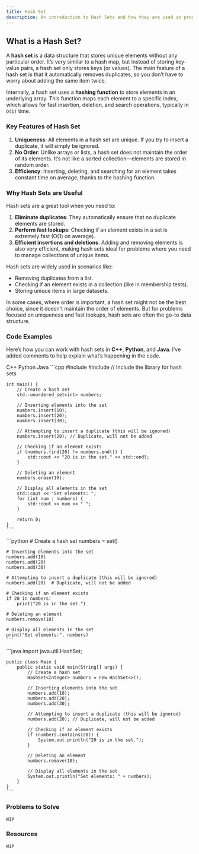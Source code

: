 ```yaml
---
title: Hash Set
description: An introduction to Hash Sets and how they are used in programming.
---
```


## What is a Hash Set?

A **hash set** is a data structure that stores unique elements without any particular order. It’s very similar to a hash map, but instead of storing key-value pairs, a hash set only stores keys (or values). The main feature of a hash set is that it automatically removes duplicates, so you don’t have to worry about adding the same item twice.

Internally, a hash set uses a **hashing function** to store elements in an underlying array. This function maps each element to a specific index, which allows for fast insertion, deletion, and search operations, typically in `O(1)` time.

### Key Features of Hash Set

1. **Uniqueness**: All elements in a hash set are unique. If you try to insert a duplicate, it will simply be ignored.
2. **No Order**: Unlike arrays or lists, a hash set does not maintain the order of its elements. It’s not like a sorted collection—elements are stored in random order.
3. **Efficiency**: Inserting, deleting, and searching for an element takes constant time on average, thanks to the hashing function.

### Why Hash Sets are Useful

Hash sets are a great tool when you need to:
1. **Eliminate duplicates**: They automatically ensure that no duplicate elements are stored.
2. **Perform fast lookups**: Checking if an element exists in a set is extremely fast (O(1) on average).
3. **Efficient insertions and deletions**: Adding and removing elements is also very efficient, making hash sets ideal for problems where you need to manage collections of unique items.

Hash sets are widely used in scenarios like:
- Removing duplicates from a list.
- Checking if an element exists in a collection (like in membership tests).
- Storing unique items in large datasets.

In some cases, where order is important, a hash set might not be the best choice, since it doesn't maintain the order of elements. But for problems focused on uniqueness and fast lookups, hash sets are often the go-to data structure.

### Code Examples

Here’s how you can work with hash sets in **C++**, **Python**, and **Java**. I’ve added comments to help explain what’s happening in the code.

<Tabs defaultValue="python" className="pt-5 pb-1">
  <TabsList>
    <TabsTrigger value="cpp">C++</TabsTrigger>
    <TabsTrigger value="python">Python</TabsTrigger>
    <TabsTrigger value="java">Java</TabsTrigger>
  </TabsList>

  <TabsContent value="cpp">
    ```cpp
    #include <iostream>
    #include <unordered_set> // Include the library for hash sets

    int main() {
        // Create a hash set
        std::unordered_set<int> numbers;

        // Inserting elements into the set
        numbers.insert(10);
        numbers.insert(20);
        numbers.insert(30);

        // Attempting to insert a duplicate (this will be ignored)
        numbers.insert(20); // Duplicate, will not be added

        // Checking if an element exists
        if (numbers.find(20) != numbers.end()) {
            std::cout << "20 is in the set." << std::endl;
        }

        // Deleting an element
        numbers.erase(10);

        // Display all elements in the set
        std::cout << "Set elements: ";
        for (int num : numbers) {
            std::cout << num << " ";
        }

        return 0;
    }
    ```
  </TabsContent>

  <TabsContent value="python">
    ```python
    # Create a hash set
    numbers = set()

    # Inserting elements into the set
    numbers.add(10)
    numbers.add(20)
    numbers.add(30)

    # Attempting to insert a duplicate (this will be ignored)
    numbers.add(20)  # Duplicate, will not be added

    # Checking if an element exists
    if 20 in numbers:
        print("20 is in the set.")

    # Deleting an element
    numbers.remove(10)

    # Display all elements in the set
    print("Set elements:", numbers)
    ```
  </TabsContent>

  <TabsContent value="java">
    ```java
    import java.util.HashSet;

    public class Main {
        public static void main(String[] args) {
            // Create a hash set
            HashSet<Integer> numbers = new HashSet<>();

            // Inserting elements into the set
            numbers.add(10);
            numbers.add(20);
            numbers.add(30);

            // Attempting to insert a duplicate (this will be ignored)
            numbers.add(20); // Duplicate, will not be added

            // Checking if an element exists
            if (numbers.contains(20)) {
                System.out.println("20 is in the set.");
            }

            // Deleting an element
            numbers.remove(10);

            // Display all elements in the set
            System.out.println("Set elements: " + numbers);
        }
    }
    ```
  </TabsContent>
</Tabs>

### Problems to Solve

`WIP`

### Resources

`WIP`